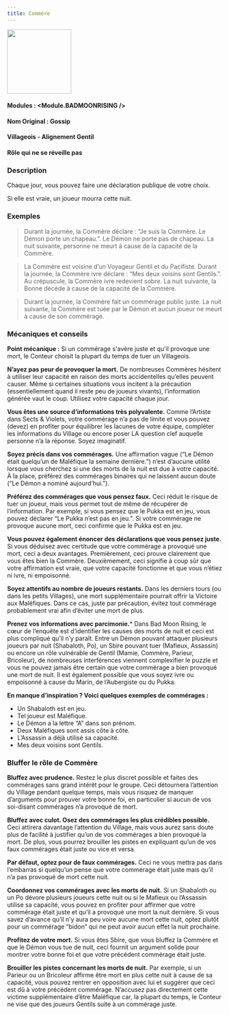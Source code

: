 ```yaml
---
title: Commère
---
```



<img src='/img/blood-on-the-clocktower/roles/commere.png' height='150' />

#### Modules : <Module.BADMOONRISING />
#### Nom Original : Gossip
#### Villageois - Alignement Gentil
#### Rôle qui ne se réveille pas

### Description

Chaque jour, vous pouvez faire une déclaration publique de votre choix.

Si elle est vraie, un joueur mourra cette nuit.
 
### Exemples

> Durant la journée, la Commère déclare : “Je suis la Commère. Le Démon porte un chapeau.”. Le Démon ne porte pas de chapeau. La nuit suivante, personne ne meurt à cause de la capacité de la Commère.

> La Commère est voisine d’un Voyageur Gentil et du Pacifiste. Durant la journée, la Commère ivre déclare : “Mes deux voisins sont Gentils.”. Au crépuscule, la Commère ivre redevient sobre. La nuit suivante, la Bonne décède à cause de la capacité de la Commère.

> Durant la journée, la Commère fait un commérage public juste. La nuit suivante, la Commère est tuée par le Démon et aucun joueur ne meurt à cause de son commérage.

### Mécaniques et conseils

**Point mécanique :** Si un commérage s'avère juste et qu’il provoque une mort, le Conteur choisit la plupart du temps de tuer un Villageois.

**N’ayez pas peur de provoquer la mort.** De nombreuses Commères hésitent à utiliser leur capacité en raison des morts accidentelles qu’elles peuvent causer. Même si certaines situations vous incitent à la précaution (essentiellement quand il reste peu de joueurs vivants), l’information générée vaut le coup. Utilisez votre capacité chaque jour.

**Vous êtes une source d’informations très polyvalente.** Comme l’Artiste dans Sects & Violets, votre commérage n’a pas de limite et vous pouvez (devez) en profiter pour équilibrer les lacunes de votre équipe, compléter les informations du Village ou encore poser LA question clef auquelle personne n’a la réponse. Soyez imaginatif.

**Soyez précis dans vos commérages.** Une affirmation vague (“Le Démon était quelqu’un de Maléfique la semaine dernière.”) n’est d’aucune utilité lorsque vous cherchez si une des morts de la nuit est due à votre capacité. À la place, préférez des commérages binaires qui ne laissent aucun doute (“Le Démon a nominé aujourd’hui.”).

**Préférez des commérages que vous pensez faux.** Ceci réduit le risque de tuer un joueur, mais vous permet tout de même de récupérer de l’information. Par exemple, si vous pensez que le Pukka est en jeu, vous pouvez déclarer “Le Pukka n’est pas en jeu.”. Si votre commérage ne provoque aucune mort, ceci confirme que le Pukka est en jeu.

**Vous pouvez également énoncer des déclarations que vous pensez juste.** Si vous déduisez avec certitude que votre commérage a provoqué une mort, ceci a deux avantages. Premièrement, ceci prouve clairement que vous êtes bien la Commère. Deuxièmement, ceci signifie à coup sûr que votre affirmation est vraie, que votre capacité fonctionne et que vous n’étiez ni ivre, ni empoisonné.

**Soyez attentifs au nombre de joueurs restants.** Dans les derniers tours (ou dans les petits Villages), une mort supplémentaire pourrait offrir la Victoire aux Maléfiques. Dans ce cas, juste par précaution, évitez tout commérage probablement vrai afin d’éviter une mort de plus.

**Prenez vos informations avec parcimonie.*** Dans Bad Moon Rising, le cœur de l’enquête est d’identifier les causes des morts de nuit et ceci est plus compliqué qu’il n’y paraît. Entre un Démon pouvant attaquer plusieurs joueurs par nuit (Shabaloth, Po), un Sbire pouvant tuer (Mafieux, Assassin) ou encore un rôle vulnérable de Gentil (Mamie, Commère, Parieur, Bricoleur), de nombreuses interférences viennent complexifier le puzzle et vous ne pouvez jamais être certain que votre commérage a bien provoqué une mort de nuit. Il est également possible que vous soyez ivre ou empoisonné à cause du Marin, de l’Aubergiste ou du Pukka.

**En manque d’inspiration ? Voici quelques exemples de commérages :**
- Un Shabaloth est en jeu.
- Tel joueur est Maléfique.
- Le Démon a la lettre “A” dans son prénom.
- Deux Maléfiques sont assis côte à côte.
- L’Assassin a déjà utilisé sa capacité.
- Mes deux voisins sont Gentils.


### Bluffer le rôle de Commère

**Bluffez avec prudence.** Restez le plus discret possible et faites des commérages sans grand intérêt pour le groupe. Ceci détournera l’attention du Village pendant quelque temps, mais vous risquez de manquer d’arguments pour prouver votre bonne foi, en particulier si aucun de vos soi-disant commérages n’a provoqué de mort. 

**Bluffez avec culot. Osez des commérages les plus crédibles possible.** Ceci attirera davantage l’attention du Village, mais vous aurez sans doute plus de facilité à justifier qu’un de vos commérages a bien provoqué la mort. De plus, vous pourrez brouiller les pistes en expliquant qu’un de vos faux commérages était juste ou vice et versa.

**Par défaut, optez pour de faux commérages.** Ceci ne vous mettra pas dans l’embarras si quelqu’un pense que votre commérage était juste mais qu’il n’a pas provoqué de mort cette nuit.

**Coordonnez vos commérages avec les morts de nuit.** Si un Shabaloth ou un Po dévore plusieurs joueurs cette nuit ou si le Mafieux ou l’Assassin utilise sa capacité, vous pouvez en profiter pour affirmer que votre commérage était juste et qu’il a provoqué une mort la nuit dernière. Si vous savez d’avance qu’il n’y aura peu voire aucune mort cette nuit, optez plutôt pour un commérage “bidon” qui ne peut avoir aucun effet la nuit prochaine.

**Profitez de votre mort.** Si vous êtes Sbire, que vous bluffez la Commère et que le Démon vous tue de nuit, ceci fournit un argument solide pour montrer votre bonne foi et que votre précédent commérage était juste.

**Brouiller les pistes concernant les morts de nuit.** Par exemple, si un Parieur ou un Bricoleur affirme être mort en plus cette nuit à cause de sa capacité, vous pouvez rentrer en opposition avec lui et suggérer que ceci est dû à votre précédent commérage. N’accusez pas directement cette victime supplémentaire d’être Maléfique car, la plupart du temps, le Conteur ne vise que des joueurs Gentils suite à un commérage juste.